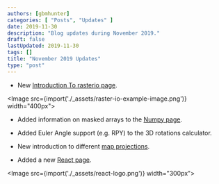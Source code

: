 ```yaml
---
authors: [gbmhunter]
categories: [ "Posts", "Updates" ]
date: 2019-11-30
description: "Blog updates during November 2019."
draft: false
lastUpdated: 2019-11-30
tags: []
title: "November 2019 Updates"
type: "post"
---
```



* New [Introduction To rasterio page](/space/rasterio).

<Image src={import('./_assets/raster-io-example-image.png')} width="400px"></Image>

* Added information on masked arrays to the [Numpy page](/programming/languages/python/numpy).

* Added Euler Angle support (e.g. RPY) to the 3D rotations calculator.

* New introduction to different [map projections](/space/map-projections).

* Added a new [React page](/programming/website-design/user-interface-libraries/react).

<Image src={import('./_assets/react-logo.png')} width="300px"></Image>
